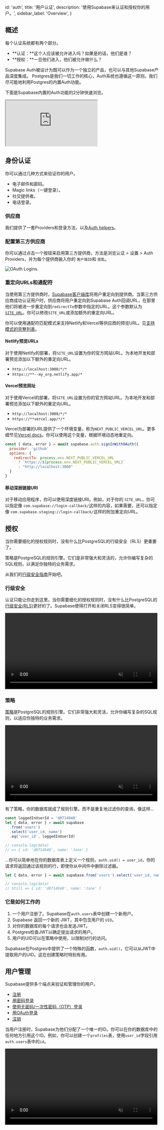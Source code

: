 
  id: 'auth',
  title: '用户认证',
  description: '使用Supabase来认证和授权你的用户。',
  sidebar_label: 'Overview',
}

## 概述

每个认证系统都有两个部分。

- **认证：**这个人应该被允许进入吗？如果是的话，他们是谁？
- **授权：**一旦他们进入，他们被允许做什么？

Supabase Auth被设计为既可以作为一个独立的产品，也可以与其他Supabase产品深度集成。
Postgres是我们一切工作的核心，Auth系统也遵循这一原则。我们尽可能地利用Postgres的内置Auth功能。

下面是Supabase内置的Auth功能的2分钟快速浏览。

<div className="video-container">
  <iframe
    src="https://www.youtube-nocookie.com/embed/6ow_jW4epf8"
    frameBorder="1"
    allow="accelerometer; autoplay; clipboard-write; encrypted-media; gyroscope; picture-in-picture"
    allowFullScreen
  ></iframe>
</div>

## 身份认证

你可以通过几种方式来验证你的用户。

- 电子邮件和密码。
- Magic links（一键登录）。
- 社交提供者。
- 电话登录。

### 供应商

我们提供了一套Providers和登录方法，以及[Auth helpers](/docs/guides/auth/auth-helpers/)。

<div className="container" style={{ padding: 0 }}>
  <AuthProviders />
</div>

### 配置第三方供应商

你可以通过点击一个按钮来启用第三方提供商，方法是浏览认证 > 设置 > Auth Providers，并为每个提供商输入你的 `客户端ID`和 `密匙`。

![OAuth Logins.](/docs/img/supabase-oauth-logins.png)

### 重定向URLs和通配符

当使用第三方提供商时，[Supabase客户端库](/docs/reference/javascript/auth-signinwithoauth#sign-in-using-a-third-party-provider-with-redirect)将用户重定向到提供商。当第三方供应商成功认证用户时，供应商将用户重定向到Supabase Auth回调URL，在那里他们将被进一步重定向到`redirectTo`参数中指定的URL。这个参数默认为[`SITE_URL`](/docs/reference/auth/config#site_url)。你可以修改`SITE_URL`或添加额外的重定向URL。

你可以使用通配符匹配模式来支持Netlify和Vercel等供应商的预览URL。见[支持模式的完整列表](https://pkg.go.dev/github.com/gobwas/glob#Compile)。

#### Netlify预览URLs

对于使用Netlify的部署，将`SITE_URL`设置为你的官方网站URL。为本地开发和部署预览添加以下额外的重定向URL。

- `http://localhost:3000/*/*`
- `https://**--my_org.netlify.app/*`

#### Vercel预览网址

对于使用Vercel的部署，将`SITE_URL`设置为你的官方网站URL。为本地开发和部署预览添加以下额外的重定向URL。

- `http://localhost:3000/*/*`
- `https://**vercel.app/*/*`

Vercel为部署的URL提供了一个环境变量，称为`NEXT_PUBLIC_VERCEL_URL`。更多细节见[Vercel docs](https://vercel.com/docs/concepts/projects/environment-variables#system-environment-variables)。你可以使用这个变量，根据环境动态地重定向。

```js
const { data, error } = await supabase.auth.signInWithOAuth({
  provider: 'github'
  options: {
    redirectTo: process.env.NEXT_PUBLIC_VERCEL_URL
      ? `https://${process.env.NEXT_PUBLIC_VERCEL_URL}`
      : "http://localhost:3000"
  }
}
```

#### 移动深层链接URI

对于移动应用程序，你可以使用深度链接URI。例如，对于你的 `SITE_URL`，你可以指定像 `com.supabase://login-callback/`这样的内容，如果需要，还可以指定像 `com.supabase.staging://login-callback/`这样的附加重定向URL。

## 授权

当你需要细化的授权规则时，没有什么比PostgreSQL的行级安全（RLS）更重要了。

策略是PostgreSQL的规则引擎。它们是非常强大和灵活的，允许你编写复杂的SQL规则，以满足你独特的业务需求。

从我们的[行级安全指南](/docs/guides/auth/row-level-security)开始吧。

### 行级安全

认证只能让你走到这里。当你需要细化的授权规则时，没有什么比PostgreSQL的[行级安全(RLS)](https://www.postgresql.org/docs/current/ddl-rowsecurity.html)更好的了。Supabase使得打开和关闭RLS变得很简单。

<video width="99%" muted playsInline controls="true">
  <source src="/docs/videos/rls-zoom2.mp4" type="video/mp4" muted playsInline />
</video>

### 策略

[策略](https://www.postgresql.org/docs/current/sql-createpolicy.html)是PostgreSQL的规则引擎。它们非常强大和灵活，允许你编写复杂的SQL规则，以适应你独特的业务需求。

<video width="99%" muted playsInline controls="true">
  <source src="/docs/videos/policies-zoom2.mp4" type="video/mp4" muted playsInline />
</video>

有了策略，你的数据库就成了规则引擎。而不是重复地过滤你的查询，像这样...

```js
const loggedInUserId = 'd0714948'
let { data, error } = await supabase
  .from('users')
  .select('user_id, name')
  .eq('user_id', loggedInUserId)

// console.log(data)
// => { id: 'd0714948', name: 'Jane' }
```

...你可以简单地在你的数据库表上定义一个规则，`auth.uid() = user_id`，你的请求将返回通过该规则的行，即使你从中间件中删除过滤器。

```js
let { data, error } = await supabase.from('users').select('user_id, name')

// console.log(data)
// Still => { id: 'd0714948', name: 'Jane' }
```

### 它是如何工作的

1. 一个用户注册了。Supabase在`auth.users`表中创建一个新用户。
2. Supabase 返回一个新的 JWT，其中包含用户的 `UID`。
3. 对你的数据库的每个请求也会发送JWT。
4. Postgres检查JWT以确定提出请求的用户。
5. 用户的UID可以在策略中使用，以限制对行的访问。

Supabase在Postgres中提供了一个特殊的函数，`auth.uid()`，它可以从JWT中提取用户的UID。这在创建策略时特别有用。

## 用户管理

Supabase提供多个端点来验证和管理你的用户。

- [注册](/docs/reference/javascript/auth-signup)
- [用密码登录](/docs/reference/javascript/auth-signinwithpassword)
- [使用无密码/一次性密码（OTP）登录](/docs/reference/javascript/auth-signinwithotp)
- [用OAuth登录](/docs/reference/javascript/auth-signinwithoauth)
- [注销](/docs/reference/javascript/auth-signout)

当用户注册时，Supabase为他们分配了一个唯一的ID。你可以在你的数据库中的任何地方引用这个ID。例如，你可以创建一个`profiles`表，使用`user_id`字段引用`auth.users`表中的`id`。

<video width="99%" muted playsInline controls="true">
  <source src="/docs/videos/auth-zoom2.mp4" type="video/mp4" muted playsInline />
</video>



